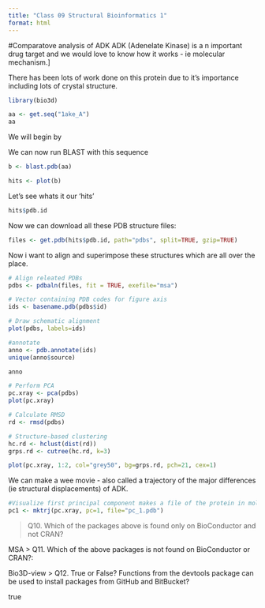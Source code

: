 ```yaml
---
title: "Class 09 Structural Bioinformatics 1"
format: html
---
```


#Comparatove analysis of ADK
ADK (Adenelate Kinase) is a n important drug target and we would love to know how it works - ie molecular mechanism.]

There has been lots of work done on this protein due to it's importance including lots of crystal structure.

```r
library(bio3d)
```

```r
aa <- get.seq("1ake_A")
aa
```

We will begin by 

We can now run BLAST with this sequence
```r
b <- blast.pdb(aa)
```

```r
hits <- plot(b)
```

Let's see whats it our 'hits'
```r
hits$pdb.id
```
Now we can download all these PDB structure files:
```r
files <- get.pdb(hits$pdb.id, path="pdbs", split=TRUE, gzip=TRUE)
```
Now i want to align and superimpose these structures which are all over the place.
```r
# Align releated PDBs
pdbs <- pdbaln(files, fit = TRUE, exefile="msa")
```

```r
# Vector containing PDB codes for figure axis
ids <- basename.pdb(pdbs$id)

# Draw schematic alignment
plot(pdbs, labels=ids)
```

```r
#annotate
anno <- pdb.annotate(ids)
unique(anno$source)
```
```r
anno
```

```r
# Perform PCA
pc.xray <- pca(pdbs)
plot(pc.xray)
```

```r
# Calculate RMSD
rd <- rmsd(pdbs)

# Structure-based clustering
hc.rd <- hclust(dist(rd))
grps.rd <- cutree(hc.rd, k=3)

plot(pc.xray, 1:2, col="grey50", bg=grps.rd, pch=21, cex=1)
```

We can make a wee movie - also called a trajectory of the major differences (ie structural displacements) of ADK.
```r
#Visualize first principal component makes a file of the protein in mol view
pc1 <- mktrj(pc.xray, pc=1, file="pc_1.pdb")
```

> Q10. Which of the packages above is found only on BioConductor and not CRAN? 

MSA
> Q11. Which of the above packages is not found on BioConductor or CRAN?: 

Bio3D-view
> Q12. True or False? Functions from the devtools package can be used to install packages from GitHub and BitBucket? 

true
